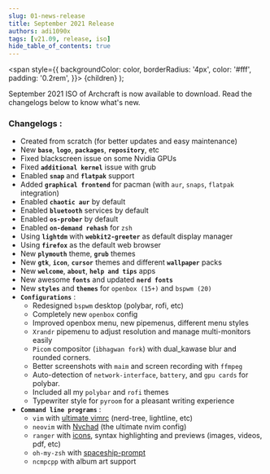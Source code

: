 ```yaml
---
slug: 01-news-release
title: September 2021 Release
authors: adi1090x
tags: [v21.09, release, iso]
hide_table_of_contents: true
---
```


<!-- Badges -->
  <span
    style={{
      backgroundColor: color,
      borderRadius: '4px',
      color: '#fff',
      padding: '0.2rem',
    }}>
    {children}
  </span>
);

September 2021 ISO of Archcraft is now available to download. Read the changelogs below to know what's new.

<!--truncate-->

### Changelogs :
- Created from scratch (for better updates and easy maintenance)
- New **`base`**, **`logo`**, **`packages`**, **`repository`**, etc
- Fixed blackscreen issue on some Nvidia GPUs
- Fixed **`additional kernel`** issue with grub
- Enabled **`snap`** and **`flatpak`** support
- Added **`graphical frontend`** for pacman (with `aur`, `snaps`, `flatpak` integration)
- Enabled **`chaotic aur`** by default
- Enabled **`bluetooth`** services by default
- Enabled **`os-prober`** by default
- Enabled **`on-demand rehash`** for `zsh`
- Using **`lightdm`** with **`webkit2-greeter`** as default display manager
- Using **`firefox`** as the default web browser
- New **`plymouth`** theme, **`grub`** themes
- New **`gtk`**, **`icon`**, **`cursor`** themes and different **`wallpaper`** packs
- New **`welcome`**, **`about`**, **`help and tips`** apps
- New awesome **`fonts`** and updated **`nerd fonts`**
- New **`styles`** and **`themes`** for `openbox (15+)` and `bspwm (20)`
- **`Configurations`** :
  - Redesigned `bspwm` desktop (polybar, rofi, etc)
  - Completely new `openbox` config
  - Improved openbox menu, new pipemenus, different menu styles
  - `Xrandr` pipemenu to adjust resolution and manage multi-monitors easily 
  - `Picom` compositor (`ibhagwan fork`) with dual_kawase blur and rounded corners.
  - Better screenshots with `maim` and screen recording with `ffmpeg`
  - Auto-detection of `network-interface`, `battery`, and `gpu cards` for polybar.
  - Included all my `polybar` and `rofi` themes
  - Typewriter style for `pyroom` for a pleasant writing experience
- **`Command line programs`** :
  - `vim` with [ultimate vimrc](https://github.com/amix/vimrc) (nerd-tree, lightline, etc)
  - `neovim` with [Nvchad](https://github.com/NvChad/NvChad) (the ultimate nvim config)
  - `ranger` with [icons](https://github.com/alexanderjeurissen/ranger_devicons), syntax highlighting and previews (images, videos, pdf, etc)
  - `oh-my-zsh` with [spaceship-prompt](https://github.com/spaceship-prompt/spaceship-prompt)
  - `ncmpcpp` with album art support
